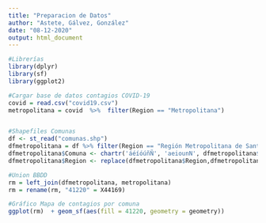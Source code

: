```yaml
---
title: "Preparacion de Datos"
author: "Astete, Gálvez, González"
date: "08-12-2020"
output: html_document
---
```


```r
#Librerías
library(dplyr)
library(sf)
library(ggplot2)

#Cargar base de datos contagios COVID-19
covid = read.csv("covid19.csv")
metropolitana = covid  %>%  filter(Region == "Metropolitana")


#Shapefiles Comunas
df <- st_read("comunas.shp")
dfmetropolitana = df %>% filter(Region == "Región Metropolitana de Santiago")
dfmetropolitana$Comuna <- chartr('áéíóúñÑ', 'aeiounN', dfmetropolitana$Comuna)
dfmetropolitana$Region <- replace(dfmetropolitana$Region,dfmetropolitana$Region== "Región Metropolitana de Santiago", "Metropolitana")

#Union BBDD
rm = left_join(dfmetropolitana, metropolitana)
rm = rename(rm, "41220" = X44169)

#Gráfico Mapa de contagios por comuna
ggplot(rm)  + geom_sf(aes(fill = 41220, geometry = geometry))
       

       
```

